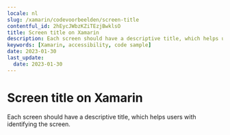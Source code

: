 ```yaml
---
locale: nl
slug: /xamarin/codevoorbeelden/screen-title
contentful_id: 2hEycJWbzKZiTEzjBwklsO
title: Screen title on Xamarin
description: Each screen should have a descriptive title, which helps users with identifying the screen.
keywords: [Xamarin, accessibility, code sample]
date: 2023-01-30
last_update:
  date: 2023-01-30
---
```


# Screen title on Xamarin

Each screen should have a descriptive title, which helps users with identifying the screen.

<CodeSample id="screen-title" locale="nl" platform="xamarin"/>
